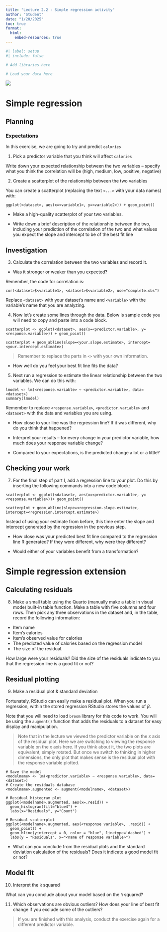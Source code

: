 ```yaml
---
title: "Lecture 2.2 - Simple regression activity"
author: "Student"
date: "1/20/2025"
toc: true
format: 
  html:
    embed-resources: true
---
```


```r
#| label: setup
#| include: false

# Add libraries here

# Load your data here
```

![](mcdonaldsfood.jpg)

# Simple regression

## Planning

### Expectations

In this exercise, we are going to try and predict `calories` 

1. Pick a predictor variable that you think will affect `calories`

Write down your expected relationship between the two variables – specify what you think the correlation will be (high, medium, low, positive, negative)

2.	Create a scatterplot of the relationship between the two variables

You can create a scatterplot (replacing the text `<...>` with your data names) with: 

`ggplot(<dataset>, aes(x=<variable1>, y=<variable2>)) + geom_point()`

- Make a high-quality scatterplot of your two variables.

- Write down a brief description of the relationship between the two, including your prediction of the correlation of the two and what values you expect the slope and intercept to be of the best fit line

## Investigation

3.	Calculate the correlation between the two variables and record it. 

-	Was it stronger or weaker than you expected?

Remember, the code for correlation is:

`cor(<dataset>$<variable1>, <dataset>$<variable2>, use="complete.obs")`

Replace `<dataset>` with your dataset’s name and `<variable>` with the variable’s name that you are analyzing. 

4.	Now let’s create some lines through the data. Below is sample code you will need to copy and paste into a code block.

```
scatterplot <- ggplot(<dataset>, aes(x=<predictor.variable>, y=<response.variable>)) + geom_point()

scatterplot + geom_abline(slope=<your.slope.estimate>, intercept=<your.intercept.estimate>)
```

> Remember to replace the parts in `<>` with your own information.

- How well do you feel your best fit line fits the data?

5.	Next run a regression to estimate the linear relationship between the two variables. We can do this with:

```
lmodel <- lm(<response.variable> ~ <predictor.variable>, data=<dataset>)
summary(lmodel)
```

Remember to replace `<response.variable>`,  `<predictor.variable>` and `<dataset>` with the data and variables you are using.

- How close to your line was the regression line? If it was different, why do you think that happened?

-	Interpret your results – for every change in your predictor variable, how much does your response variable change?

-	Compared to your expectations, is the predicted change a lot or a little?

## Checking your work

7.	For the final step of part I, add a regression line to your plot. Do this by inserting the following commands into a new code block:

```
scatterplot <- ggplot(<dataset>, aes(x=<predictor.variable>, y=<response.variable>))+ geom_point()

scatterplot + geom_abline(slope=<regression.slope.estimate>, intercept=<regression.intercept.estimate>)
```

Instead of using your estimate from before, this time enter the slope and intercept generated by the regression in the previous step.

- How close was your predicted best fit line compared to the regression line R generated? If they were different, why were they different?

-	Would either of your variables benefit from a transformation?

# Simple regression extension

## Calculating residuals

8.	Make a small table using the Quarto (manually make a table in visual mode) built-in table function. Make a table with five columns and four rows. Then pick any three observations in the dataset and, in the table, record the following information: 

- Item name
- Item's calories
- Item's observed value for calories
- The predicted value of calories based on the regression model
- The size of the residual. 

How large were your residuals? Did the size of the residuals indicate to you that the regression line is a good fit or not?

## Residual plotting

9.	Make a residual plot & standard deviation

Fortunately, RStudio can easily make a residual plot. When you run a regression, within the stored regression RStudio stores the values of $\beta$. 

Note that you will need to load `broom` library for this code to work. You will be using the `augment()` function that adds the residuals to a dataset for easy display and manipulation. 

> Note that in the lecture we viewed the predictor variable on the $x$ axis of the residual plot. Here we are switching to viewing the response variable on the $x$ axis here. If you think about it, the two plots are equivalent, simply rotated. But once we switch to thinking in higher dimensions, the only plot that makes sense is the residual plot with the response variable plotted.

```
# Save the model
<modelname> <- lm(<predictor.variable> ~ <response.variable>, data=<dataset>)
# Create the residuals database
<modelname>.augmented <- augment(<modelname>, <dataset>)

# Residual histogram plot
ggplot(<modelname>.augmented, aes(x=.resid)) +
  geom_histogram(fill="blue4") +
  labs(x="Residuals", y="Count")
  
# Residual scatterplot  
ggplot(<modelname>.augmented, aes(<response variable>, .resid)) + 
  geom_point() + 
  geom_hline(yintercept = 0, color = "blue", linetype='dashed') + 
  labs(y = "Residuals", x="<name of response variable>")
```

- What can you conclude from the residual plots and the standard deviation calculation of the residuals? Does it indicate a good model fit or not?

## Model fit

10.	Interpret the `R` squared

What can you conclude about your model based on the `R` squared?

11.	Which observations are obvious outliers? How does your line of best fit change if you exclude some of the outliers?

> If you are finished with this analysis, conduct the exercise again for a different predictor variable.
